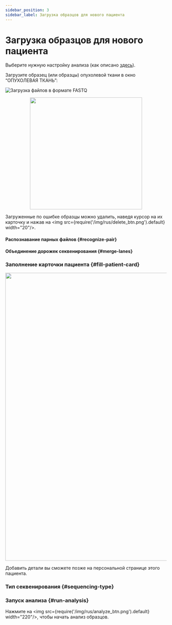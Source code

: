 ```yaml
---
sidebar_position: 3
sidebar_label: Загрузка образцов для нового пациента
---
```


# Загрузка образцов для нового пациента


<StartUpload />

Выберите нужную настройку анализа (как описано [здесь](/uploading-samples/tumor-only/to-preset)).

Загрузите образец (или образцы) опухолевой ткани в окно “ОПУХОЛЕВАЯ ТКАНЬ”:

![Загрузка файлов в формате FASTQ](/img/version_1.02/up_TO.png)


<SeveralSamples sample_type="одного" />

<p align="center">
<img src={require('/img/version_1.02/upload_tumor_only.png').default} width="350"/>
</p>


<UploadFiles />

Загруженные по ошибке образцы можно удалить, наведя курсор на их карточку и
нажав на <img src={require('/img/rus/delete_btn.png').default} width="20"/>.

#### Распознавание парных файлов {#recognize-pair}


<RecognizePair />

#### Объединение дорожек секвенирования {#merge-lanes}


<MergeLanes />

### Заполнение карточки пациента {#fill-patient-card}


<FillCard />

<p align="center">
<img src={require('/img/rus/3c-patient-page.png').default} width="900"/>
</p>

Добавить детали вы сможете позже на персональной странице этого пациента.

### Тип секвенирования {#sequencing-type}


<SequencingType set="из набора" />

### Запуск анализа {#run-analysis}

Нажмите на <img src={require('/img/rus/analyze_btn.png').default} width="220"/>, чтобы начать анализ образцов.


<DangerUploading />

